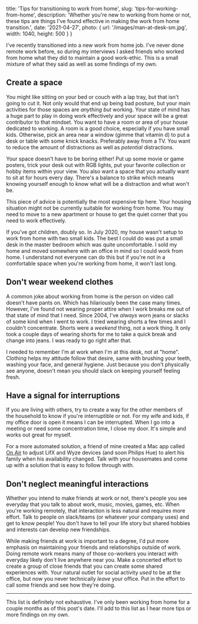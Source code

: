 
  title: 'Tips for transitioning to work from home',
  slug: 'tips-for-working-from-home',
  description: 'Whether you\'re new to working from home or not, these tips are things I\'ve found effective in making the work from home transition.',
  date: '2021-04-27',
  photo: {
    url: '/images/man-at-desk-sm.jpg',
    width: 1040,
    height: 500
  }
}


I've recently transitioned into a new work from home job. I've never done remote work before, so during my interviews I asked friends who worked from home what they did to maintain a good work-ethic. This is a small mixture of what they said as well as some findings of my own.

## Create a space

You might like sitting on your bed or couch with a lap tray, but that isn't going to cut it. Not only would that end up being bad posture, but your main activities for those spaces are _anything but_ working. Your state of mind has a huge part to play in doing work effectively and your space will be a great contributor to that mindset. You want to have a room or area of your house dedicated to working. A room is a good choice, especially if you have small kids. Otherwise, pick an area near a window (gimme that vitamin d) to put a desk or table with some knick knacks. Preferably away from a TV. You want to reduce the amount of distractions as well as _potential_ distractions.

Your space doesn't have to be boring either! Put up some movie or game posters, trick your desk out with RGB lights, put your favorite collection or hobby items within your view. You also want a space that you actually want to sit at for hours every day. There's a balance to strike which means knowing yourself enough to know what will be a distraction and what won't be.

This piece of advice is potentially the most expensive tip here. Your housing situation might not be currently suitable for working from home. You may need to move to a new apartment or house to get the quiet corner that you need to work effectively. 

If you've got children, doubly so. In July 2020, my house wasn't setup to work from home with two small kids. The best I could do was put a small desk in the master bedroom which was quite uncomfortable. I sold my home and moved somewhere with an office in mind so I could work from home. I understand not everyone can do this but if you're not in a comfortable space when you're working from home, it won't last long.

## Don't wear weekend clothes

A common joke about working from home is the person on video call doesn't have pants on. Which has hilariously been the case many times. However, I've found not wearing proper attire when I work breaks me out of that state of mind that I need. Since 2004, I've _always_ worn jeans or slacks of some kind when I went to work. I tried wearing shorts a few times and I couldn't concentrate. Shorts were a _weekend_ thing, not a work thing. It only took a couple days of wearing shorts for me to take a quick break and change into jeans. I was ready to go right after that. 

I needed to remember I'm at work when I'm at this desk, not at "home". Clothing helps my attitude follow that desire, same with brushing your teeth, washing your face, and general hygiene. Just because you don't physically see anyone, doesn't mean you should slack on keeping yourself feeling fresh.

## Have a signal for interruptions

If you are living with others, try to create a way for the other members of the household to know if you're interruptible or not. For my wife and kids, if my office door is open it means I can be interrupted. When I go into a meeting or need some concentration time, I close my door. It's simple and works out great for myself. 

For a more automated solution, a friend of mine created a Mac app called [On Air](https://getonair.app/?ref=buddyreno) to adjust LifX and Wyze devices (and soon Philips Hue) to alert his family when his availability changed. Talk with your housemates and come up with a solution that is easy to follow through with.

## Don't neglect meaningful interactions

Whether you intend to make friends at work or not, there's people you see everyday that you talk to about work, music, movies, games, etc. When you're working remotely, that interaction is less natural and requires more effort. Talk to people on slack/teams (or whatever your company uses) and get to know people! You don't have to tell your life story but shared hobbies and interests can develop new friendships. 

While making friends at work is important to a degree, I'd put more emphasis on maintaining your friends and relationships outside of work. Doing remote work means many of those co-workers you interact with everyday likely don't live anywhere near you. Make a concerted effort to create a group of close friends that you can create some shared experiences with. Your natural outlet for social activity _used_ to be at the office, but now you never technically _leave_ your office. Put in the effort to call some friends and see how they're doing.

---

This list is definitely not exhaustive. I've only been working from home for a couple months as of this post's date. I'll add to this list as I hear more tips or more findings on my own.